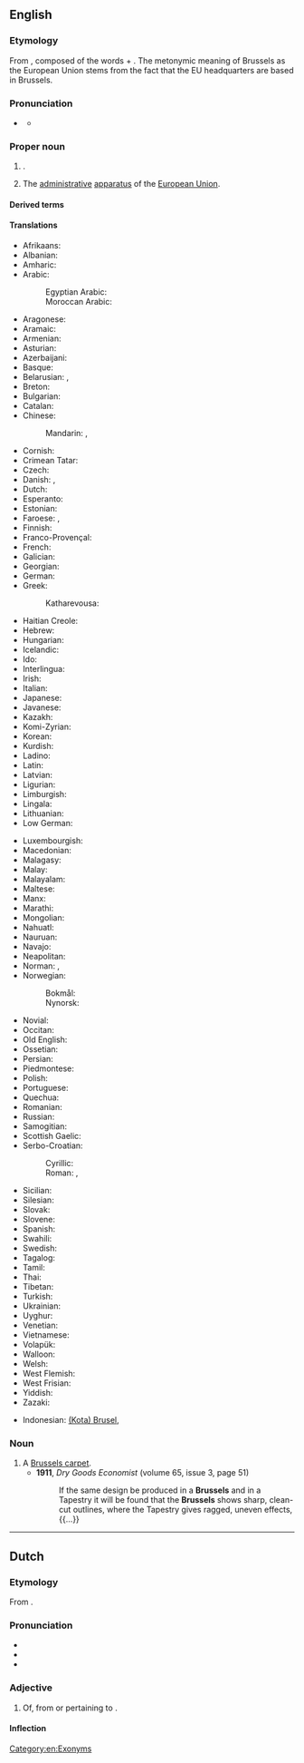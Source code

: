 ==English==
{{wikipedia}}

===Etymology===
From {{der|en|gem-pro|-}}, composed of the words {{m|gem-pro|*brōkaz|t=marsh}} + {{m|gem-pro|*saliz|t=building, room}}. The metonymic meaning of Brussels as the European Union stems from the fact that the EU headquarters are based in Brussels.

===Pronunciation===
* {{a|UK|US}} {{IPA|en|/ˈbɹʌsəlz/}}
** {{audio|en|LL-Q1860 (eng)-Vealhurl-Brussels.wav|Audio (UK)}}

===Proper noun===
{{en-proper noun}}

# {{place|en|capital city|c/Belgium}}.
# {{lb|en|metonym}} The [[administrative]] [[apparatus]] of the [[European Union]].

====Derived terms====
{{col4|en
|Brussels carpet
|Brussels ground
|Brussels lace
|Brussels net
|Brussels point
|Brussels sprout
|Brussels wire ground
}}

====Translations====
{{trans-top|capital of Belgium}}
* Afrikaans: {{t|af|Brussel}}
* Albanian: {{t+|sq|Brukseli}}
* Amharic: {{t|am|ብሩክሴል}}
* Arabic: {{t|ar|بْرُوكْسِل|m}}
*: Egyptian Arabic: {{t|arz|بروكسيل}}
*: Moroccan Arabic: {{t|ary|بركسل|tr=braksal}}
* Aragonese: {{t|an|Bruselas}}
* Aramaic: {{t|arc|ܒܪܘܟܣܠ|tr=brwksel}}
* Armenian: {{t+|hy|Բրյուսել}}
* Asturian: {{t|ast|Bruseles}}
* Azerbaijani: {{t+|az|Brüssel}}
* Basque: {{t+|eu|Brusela}}
* Belarusian: {{t|be|Брусе́ль|m}}, {{t|be|Брусэ́ль|m}} {{qualifier|Taraškievica}}
* Breton: {{t|br|Brusel}}
* Bulgarian: {{t+|bg|Брю́ксел|m}}
* Catalan: {{t+|ca|Brussel·les}}
* Chinese:
*: Mandarin: {{t+|cmn|布魯塞爾}}, {{t+|cmn|布鲁塞尔|tr=Bùlǔsài'ěr}}
* Cornish: {{t|kw|Brusselas}}
* Crimean Tatar: {{t|crh|Brüksel}}
* Czech: {{t+|cs|Brusel}}
* Danish: {{t+|da|Bruxelles}}, {{t|da|Bryssel}} {{qualifier|uncommon}}
* Dutch: {{t+|nl|Brussel|n}}
* Esperanto: {{t+|eo|Bruselo}}
* Estonian: {{t+|et|Brüssel}}
* Faroese: {{t|fo|Brussel}}, {{t|fo|Brússel}}
* Finnish: {{t+|fi|Bryssel}}
* Franco-Provençal: {{t|frp|Brussèles}}
* French: {{t+|fr|Bruxelles|f}}
* Galician: {{t+|gl|Bruxelas}}
* Georgian: {{t|ka|ბრიუსელი}}
* German: {{t+|de|Brüssel|n}}
* Greek: {{t+|el|Βρυξέλλες|f}}
*: Katharevousa: {{t|el|Βρυξέλλαι|f}}
* Haitian Creole: {{t|ht|Briksèl}}
* Hebrew: {{t|he|בריסל|tr=Brisel}}
* Hungarian: {{t+|hu|Brüsszel}}
* Icelandic: {{t+|is|Brussel|f}}
* Ido: {{t|io|Bruxel}}
* Interlingua: {{t|ia|Brussel}}
* Irish: {{t+|ga|Bruiséil|f|alt=an Bhruiséil}}
* Italian: {{t|it|Bruxelles|f}}
* Japanese: {{t|ja|ブリュッセル|tr=Buryusseru}}
* Javanese: {{t|jv|Brussel}}
* Kazakh: {{t|kk|Бруссел}}
* Komi-Zyrian: {{t|kpv|Брюссель}}
* Korean: {{t+|ko|브뤼셀}}
* Kurdish: {{t+|kmr|Bruksel}}
* Ladino: {{t|lad|Bruselas}}
* Latin: {{t|la|Bruxellae}}
* Latvian: {{t|lv|Brisele}}
* Ligurian: {{t|lij|Bruxelles}}
* Limburgish: {{t|li|Brussel}}
* Lingala: {{t|ln|Bruxelles}}
* Lithuanian: {{t|lt|Briuselis}}
* Low German: {{t|nds|Brüssel}}
{{trans-mid}}
* Luxembourgish: {{t+|lb|Bréissel}}
* Macedonian: {{t|mk|Брисел}}
* Malagasy: {{t|mg|Brussel}}
* Malay: {{t|ms|Brussels}}
* Malayalam: {{t|ml|ബ്രസല്‍സ്}}
* Maltese: {{t|mt|Brussel}}
* Manx: {{t|gv|Yn Vrussyl}}
* Marathi: {{t|mr|ब्रसेल्स}}
* Mongolian: {{t|mn|Брюссель}}
* Nahuatl: {{t|nah|Bruxelah}}
* Nauruan: {{t|na|Brussels}}
* Navajo: {{t|nv|Bwasel}}
* Neapolitan: {{t|nap|Bruxelles}}
* Norman: {{t|nrf|Bruxelles|f}}, {{t|nrf|Brusselle}}
* Norwegian:
*: Bokmål: {{t+|nb|Brussel}}
*: Nynorsk: {{t|nn|Brussel}}
* Novial: {{t|nov|Bruxelles}}
* Occitan: {{t|oc|Brussèlas}}
* Old English: {{t|ang|Brysel}}
* Ossetian: {{t|os|Брюссель}}
* Persian: {{t+|fa|بروکسل|tr=bruksel}}
* Piedmontese: {{t|pms|Brussel}}
* Polish: {{t+|pl|Bruksela|f}}
* Portuguese: {{t+|pt|Bruxelas}}
* Quechua: {{t|qu|Brussel}}
* Romanian: {{t+|ro|Bruxelles}}
* Russian: {{t+|ru|Брюссе́ль|m}}
* Samogitian: {{t|sgs|Briuselis}}
* Scottish Gaelic: {{t|gd|Bruiseal|f|alt=A' Bhruiseal}}
* Serbo-Croatian:
*: Cyrillic: {{t|sh|Брѝсел|m}}
*: Roman: {{t|sh|Brìsel|m}}, {{t|sh|Bruxelles|m}} {{qualifier|Croatia}}
* Sicilian: {{t|scn|Bruxelles}}
* Silesian: {{t|szl|Bruksela}}
* Slovak: {{t|sk|Brusel}}
* Slovene: {{t+|sl|Brúselj|m}}
* Spanish: {{t+|es|Bruselas|f}}
* Swahili: {{t|sw|Brussels}}
* Swedish: {{t+|sv|Bryssel|n}}
* Tagalog: {{t|tl|Bruselas}}
* Tamil: {{t|ta|பிரசல்ஸ்}}
* Thai: {{t|th|บรัสเซลส์}}
* Tibetan: {{t|bo|པུའུ་ལུའུ་སེར}}
* Turkish: {{t+|tr|Brüksel}}
* Ukrainian: {{t|uk|Брюссе́ль|m}}
* Uyghur: {{t|ug|بريۇسسېل}}
* Venetian: {{t|vec|Borseła}}
* Vietnamese: {{t|vi|Bruxelles}}
* Volapük: {{t|vo|Brussel}}
* Walloon: {{t+|wa|Brussele|f}}
* Welsh: {{t|cy|Brwsel}}
* West Flemish: {{t-check|vls|Brussel}}
* West Frisian: {{t|fy|Brussel}}
* Yiddish: {{t|yi|בריסל}}
* Zazaki: {{qualifier|Southern Zazaki}} {{t|zza|Bruksel}}
{{trans-bottom}}

{{checktrans-top}}
* Indonesian: [[(Kota) Brusel]], {{t-check|id|Brussel}}
{{trans-mid}}
{{trans-bottom}}

===Noun===
{{en-noun|Brussels}}

# A [[Brussels carpet]].
#* '''1911''', ''Dry Goods Economist'' (volume 65, issue 3, page 51)
#*: If the same design be produced in a '''Brussels''' and in a Tapestry it will be found that the '''Brussels''' shows sharp, clean-cut outlines, where the Tapestry gives ragged, uneven effects, {{...}}

[[Category:en:Exonyms]]

----

==Dutch==

===Etymology===
From {{suf|nl|Brussel|s}}.

===Pronunciation===
* {{IPA|nl|/ˈbrʏ.səls/}}
* {{audio|nl|Nl-Brussels.ogg|Audio}}
* {{hyphenation|nl|Brus|sels}}

===Adjective===
{{nl-adj|-}}

# Of, from or pertaining to {{l|en|Brussels}}.

====Inflection====
{{nl-decl-adj||-}}